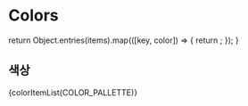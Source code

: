 
<Meta title="Foundation/ColorPalette" />

# Colors

  return Object.entries(items).map(([key, color]) => {
    return <ColorItem title={key} subtitle="" colors={color} />;
  });
}

## 색상

<ColorPalette>{colorItemList(COLOR_PALLETTE)}</ColorPalette>

